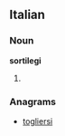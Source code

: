 ==Italian==

===Noun===
'''sortilegi''' {{m}}

# {{plural of|[[sortilegio]]|lang=Italian}}

===Anagrams===
* [[togliersi#Italian|togliersi]]